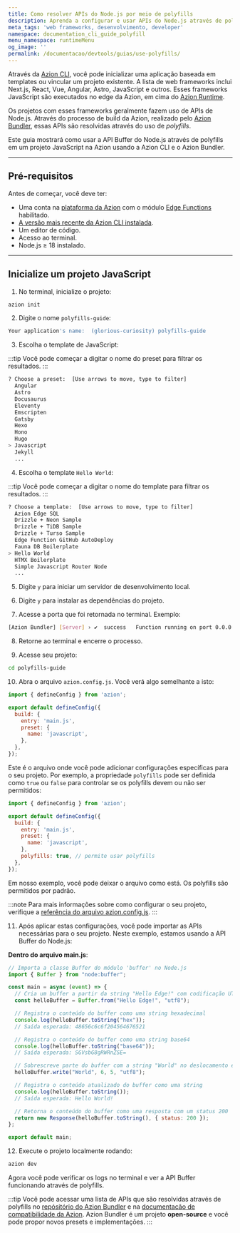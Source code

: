 ```yaml
---
title: Como resolver APIs do Node.js por meio de polyfills
description: Aprenda a configurar e usar APIs do Node.js através de polyfills.
meta_tags: 'web frameworks, desenvolvimento, developer'
namespace: documentation_cli_guide_polyfill
menu_namespace: runtimeMenu
og_image: ''
permalink: /documentacao/devtools/guias/use-polyfills/
---
```


Através da [Azion CLI](/pt-br/documentacao/produtos/azion-cli/visao-geral/), você pode inicializar uma aplicação baseada em templates ou vincular um projeto existente. A lista de web frameworks inclui Next.js, React, Vue, Angular, Astro, JavaScript e outros. Esses frameworks JavaScript são executados no edge da Azion, em cima do [Azion Runtime](/pt-br/documentacao/runtime/visao-geral/).

Os projetos com esses frameworks geralmente fazem uso de APIs de Node.js. Através do processo de build da Azion, realizado pelo [Azion Bundler](https://github.com/aziontech/bundler), essas APIs são resolvidas através do uso de *polyfills*.

Este guia mostrará como usar a API Buffer do Node.js através de polyfills em um projeto JavaScript na Azion usando a Azion CLI e o Azion Bundler.

---

## Pré-requisitos

Antes de começar, você deve ter:

- Uma conta na [plataforma da Azion](/pt-br/documentacao/produtos/contas/criar-uma-conta/) com o módulo [Edge Functions](/pt-br/documentacao/produtos/build/edge-application/edge-functions/) habilitado.
- [A versão mais recente da Azion CLI instalada](/pt-br/documentacao/produtos/azion-cli/visao-geral/).
- Um editor de código.
- Acesso ao terminal.
- Node.js ≥ 18 instalado.

---

## Inicialize um projeto JavaScript

1. No terminal, inicialize o projeto:

```sh 
azion init
```

2. Digite o nome `polyfills-guide`:

```sh 
Your application's name:  (glorious-curiosity) polyfills-guide
```

3. Escolha o template de JavaScript:

:::tip
Você pode começar a digitar o nome do preset para filtrar os resultados.
:::

```sh 
? Choose a preset:  [Use arrows to move, type to filter]
  Angular
  Astro
  Docusaurus
  Eleventy
  Emscripten
  Gatsby
  Hexo
  Hono
  Hugo
> Javascript
  Jekyll
  ...
```

4. Escolha o template `Hello World`:

:::tip
Você pode começar a digitar o nome do template para filtrar os resultados.
:::

```sh
? Choose a template:  [Use arrows to move, type to filter]
  Azion Edge SQL
  Drizzle + Neon Sample
  Drizzle + TiDB Sample
  Drizzle + Turso Sample
  Edge Function GitHub AutoDeploy
  Fauna DB Boilerplate
> Hello World
  HTMX Boilerplate
  Simple Javascript Router Node
  ...
```

5. Digite `y` para iniciar um servidor de desenvolvimento local. 

6. Digite `y` para instalar as dependências do projeto.

7. Acesse a porta que foi retornada no terminal. Exemplo:

```bash 
[Azion Bundler] [Server] › ✔  success   Function running on port 0.0.0.0:3333, url: http://localhost:3333
``` 

8. Retorne ao terminal e encerre o processo.

9. Acesse seu projeto: 

```bash
cd polyfills-guide
```

10. Abra o arquivo `azion.config.js`. Você verá algo semelhante a isto:

```js title="polyfills-guide/azion.config.js"
import { defineConfig } from 'azion';

export default defineConfig({
  build: {
    entry: 'main.js',
    preset: {
      name: 'javascript',
    },
  },
});
```

Este é o arquivo onde você pode adicionar configurações específicas para o seu projeto. Por exemplo, a propriedade `polyfills` pode ser definida como `true` ou `false` para controlar se os polyfills devem ou não ser permitidos:

```js title="polyfills-guide/azion.config.js"
import { defineConfig } from 'azion';

export default defineConfig({
  build: {
    entry: 'main.js',
    preset: {
      name: 'javascript',
    },
    polyfills: true, // permite usar polyfills
  },
});
```

Em nosso exemplo, você pode deixar o arquivo como está. Os polyfills são permitidos por padrão.

:::note
Para mais informações sobre como configurar o seu projeto, verifique a [referência do arquivo azion.config.js](/pt-br/documentacao/devtools/cli/configs/azion-config-js/).
:::

11. Após aplicar estas configurações, você pode importar as APIs necessárias para o seu projeto. Neste exemplo, estamos usando a API Buffer do Node.js:

**Dentro do  arquivo main.js**:

```js title="polyfills-guide/main.js"
// Importa a classe Buffer do módulo 'buffer' no Node.js
import { Buffer } from "node:buffer";

const main = async (event) => {
  // Cria um buffer a partir da string "Hello Edge!" com codificação UTF-8
  const helloBuffer = Buffer.from("Hello Edge!", "utf8");

  // Registra o conteúdo do buffer como uma string hexadecimal
  console.log(helloBuffer.toString("hex"));
  // Saída esperada: 48656c6c6f204564676521

  // Registra o conteúdo do buffer como uma string base64
  console.log(helloBuffer.toString("base64"));
  // Saída esperada: SGVsbG8gRWRnZSE=

  // Sobrescreve parte do buffer com a string "World" no deslocamento e comprimento especificados
  helloBuffer.write("World", 6, 5, "utf8");

  // Registra o conteúdo atualizado do buffer como uma string
  console.log(helloBuffer.toString());
  // Saída esperada: Hello World!

  // Retorna o conteúdo do buffer como uma resposta com um status 200
  return new Response(helloBuffer.toString(), { status: 200 });
};

export default main;
```

12. Execute o projeto localmente rodando: 

```bash 
azion dev
```

Agora você pode verificar os logs no terminal e ver a API Buffer funcionando através de polyfills. 

:::tip
Você pode acessar uma lista de APIs que são resolvidas através de polyfills no [repósitório do Azion Bundler](https://github.com/aziontech/bundler) e na [documentacão de compatibilidade da Azion](/pt-br/documentacao/produtos/devtools/azion-edge-runtime/compatibilidade/node/). Azion Bundler é um projeto **open-source** e você pode propor novos presets e implementações.
:::
